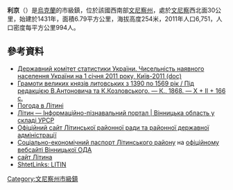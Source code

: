 {{No footnotes|time=2015-09-16T13:05:47+00:00}}
<!-- 檔案不存在 [[Image:Літинська_музична_школа.jpg|right]] -->
<!-- 檔案不存在 [[Image:Центральний_вхід_до_Парку_культури_і_відпочинку_в_Літині_Вінницької_області.jpg|right]] -->

{{coord|49|19|38|N|28|5|0|E|scale:30000|display=title}}

'''利京'''（{{lang-uk|'''Літин'''}}）是[[烏克蘭|烏克蘭]]的市級鎮，位於該國西南部[[文尼察州|文尼察州]]，處於[[文尼察|文尼察]]西北面30公里，始建於1431年，面積6.79平方公里，海拔高度254米，2011年人口6,751，人口密度每平方公里994人。

==參考資料==
*[https://web.archive.org/web/20121010205321/http://stat6.stat.lviv.ua/PXWEB2007/ukr/publ/2011/chnas.zip Державний комітет статистики України. Чисельність наявного населення України на 1 січня 2011 року, Київ-2011 (doc)]
*[http://litopys.org.ua/gramvkl/gra.htm Грамоти великих князів литовських з 1390 по 1569 рік / Під редакцією В.Антоновича та К.Козловського. — К., 1868. — X + II + 166 с.]{{Wayback|url=http://litopys.org.ua/gramvkl/gra.htm |date=20150515005311 }}{{ref-ru}}
* [http://www.gismeteo.ua/ua/weather-lityn-12398/ Погода в Літині]{{Wayback|url=http://www.gismeteo.ua/ua/weather-lityn-12398/ |date=20151002074905 }}
* [http://imsu-vinnycja.com/mista-i-sela-vinnyckoi-oblasti/litynskyj-rajon/ltin.html Літин — Інформаційно-пізнавальний портал | Вінницька область у складі УРСР]{{Wayback|url=http://imsu-vinnycja.com/mista-i-sela-vinnyckoi-oblasti/litynskyj-rajon/ltin.html |date=20151122021053 }}
* [https://web.archive.org/web/20151016192807/http://litin-rda.gov.ua/ Офіційний сайт Літинської районної ради та районної державної адміністрації]
* [http://www.vin.gov.ua/web/vinoda.nsf/web_alldocs/DocZNJ87 Соціально-економічний паспорт Літинського району]{{dead link|date=2017年11月 |bot=InternetArchiveBot |fix-attempted=yes }} на [http://www.vin.gov.ua/ офіційному вебсайті Вінницької ОДА]{{Wayback|url=http://www.vin.gov.ua/ |date=20150811145926 }}
* [https://web.archive.org/web/20160127051132/http://litin.in.ua/ сайт Літина]
* [https://web.archive.org/web/20091229172629/http://www.shtetlinks.jewishgen.org/litin/ ShtetLinks: LITIN] {{ref-en}}

{{DEFAULTSORT:Літин}}
[[Category:文尼察州市級鎮|Category:文尼察州市級鎮]]


{{Vinnytsia-geo-stub}}